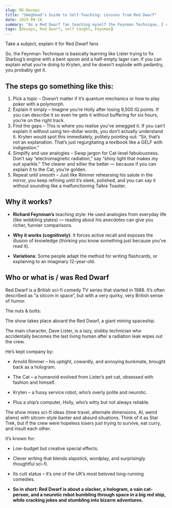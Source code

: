 ```yaml
---
slug: RD-Devops
title: "Smeghead’s Guide to Self-Teaching: Lessons from Red Dwarf"
date: 2025-09-18
summary: "As a Red Dwarf fan teaching myself the Feynman Technique, I explain it like showing Holly, fixing the gaps like Kryten, and polishing it until even Cat thinks it’s fabulous."
tags: [Devops, Red Dwarf, self taught, Feynman]
---
```


<TLDR>
Take a subject, explain it for Red Dwarf fans
</TLDR>

So, the Feynman Technique is basically learning like Lister trying to fix Starbug’s engine with a bent spoon and a half-empty lager can: if you can explain what you’re doing to Kryten, and he doesn’t explode with pedantry, you probably get it.

## The steps go something like this:

1. Pick a topic – Doesn’t matter if it’s quantum mechanics or how to play poker with a polymorph.
2. Explain it simply – Imagine you’re Holly after losing 9,500 IQ points. If you can describe it so even he gets it without buffering for six hours, you’re on the right track.
3. Find the gaps – This is where you realise you’ve smegged it. If you can’t explain it without using ten-dollar words, you don’t actually understand it. Kryten would spot this immediately, politely pointing out: “Sir, that’s not an explanation. That’s just regurgitating a textbook like a GELF with indigestion.”
4. Simplify and use analogies – Swap jargon for Cat-level fabulousness. Don’t say “electromagnetic radiation,” say “shiny light that makes my suit sparkle.” The clearer and sillier the better — because if you can explain it to the Cat, you’re golden.
5. Repeat until smooth – Just like Rimmer rehearsing his salute in the mirror, you keep refining until it’s sleek, polished, and you can say it without sounding like a malfunctioning Talkie Toaster.

## Why it works?

* __Richard Feynman’s__ teaching style: He used analogies from everyday life (like wobbling plates) — reading about his anecdotes can give you richer, funnier comparisons.

* __Why it works (cognitively)__: It forces active recall and exposes the illusion of knowledge (thinking you know something just because you’ve read it).

* __Variations__: Some people adapt the method for writing flashcards, or explaining to an imaginary 12-year-old.

## Who or what is / was Red Dwarf

Red Dwarf is a British sci-fi comedy TV series that started in 1988. It’s often described as “a sitcom in space”, but with a very quirky, very British sense of humor.

The nuts & bolts:

The show takes place aboard the Red Dwarf, a giant mining spaceship.

The main character, Dave Lister, is a lazy, slobby technician who accidentally becomes the last living human after a radiation leak wipes out the crew.

He’s kept company by:

* Arnold Rimmer – his uptight, cowardly, and annoying bunkmate, brought back as a hologram.

* The Cat – a humanoid evolved from Lister’s pet cat, obsessed with fashion and himself.

* Kryten – a fussy service robot, who’s overly polite and neurotic.

* Plus a ship’s computer, Holly, who’s witty but not always reliable.

The show mixes sci-fi ideas (time travel, alternate dimensions, AI, weird aliens) with sitcom-style banter and absurd situations. Think of it as Star Trek, but if the crew were hopeless losers just trying to survive, eat curry, and insult each other.

It’s known for:

* Low-budget but creative special effects.

* Clever writing that blends slapstick, wordplay, and surprisingly thoughtful sci-fi.

* Its cult status – it’s one of the UK’s most beloved long-running comedies.

* __So in short: Red Dwarf is about a slacker, a hologram, a vain cat-person, and a neurotic robot bumbling through space in a big red ship, while cracking jokes and stumbling into bizarre adventures.__